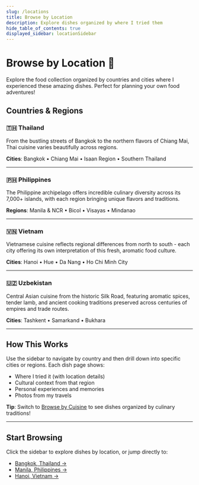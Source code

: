 ```yaml
---
slug: /locations
title: Browse by Location
description: Explore dishes organized by where I tried them
hide_table_of_contents: true
displayed_sidebar: locationSidebar
---
```


# Browse by Location 📍

Explore the food collection organized by countries and cities where I experienced these amazing dishes. Perfect for planning your own food adventures!

## Countries & Regions

### 🇹🇭 Thailand
From the bustling streets of Bangkok to the northern flavors of Chiang Mai, Thai cuisine varies beautifully across regions.

**Cities**: Bangkok • Chiang Mai • Isaan Region • Southern Thailand

---

### 🇵🇭 Philippines
The Philippine archipelago offers incredible culinary diversity across its 7,000+ islands, with each region bringing unique flavors and traditions.

**Regions**: Manila & NCR • Bicol • Visayas • Mindanao

---

### 🇻🇳 Vietnam
Vietnamese cuisine reflects regional differences from north to south - each city offering its own interpretation of this fresh, aromatic food culture.

**Cities**: Hanoi • Hue • Da Nang • Ho Chi Minh City

---

### 🇺🇿 Uzbekistan
Central Asian cuisine from the historic Silk Road, featuring aromatic spices, tender lamb, and ancient cooking traditions preserved across centuries of empires and trade routes.

**Cities**: Tashkent • Samarkand • Bukhara

---

## How This Works

Use the sidebar to navigate by country and then drill down into specific cities or regions. Each dish page shows:
- Where I tried it (with location details)
- Cultural context from that region
- Personal experiences and memories
- Photos from my travels

**Tip**: Switch to [Browse by Cuisine](/cuisines) to see dishes organized by culinary traditions!

---

## Start Browsing

Click the sidebar to explore dishes by location, or jump directly to:
- [Bangkok, Thailand →](/locations/pad-thai)
- [Manila, Philippines →](/locations/adobo)
- [Hanoi, Vietnam →](/locations/pho-bo)
